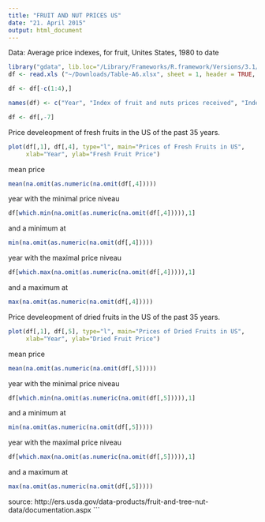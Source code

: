 ```yaml
---
title: "FRUIT AND NUT PRICES US"
date: "21. April 2015"
output: html_document
---
```


Data: Average price indexes, for fruit, Unites States, 1980 to date

```r
library("gdata", lib.loc="/Library/Frameworks/R.framework/Versions/3.1/Resources/library")
df <- read.xls ("~/Downloads/Table-A6.xlsx", sheet = 1, header = TRUE, stringsAsFactors=F)

df <- df[-c(1:4),]

names(df) <- c("Year", "Index of fruit and nuts prices received", "Index of fruit and nuts prices by grower", "fresh fruit", "dried fruit", "canned fruit", " ", "frozen fruit", " fresh fruit 2", "processed fruit")

df <- df[,-7]
```
Price develeopment of fresh fruits in the US of the past 35 years.
```r
plot(df[,1], df[,4], type="l", main="Prices of Fresh Fruits in US",
     xlab="Year", ylab="Fresh Fruit Price")
```

mean price
```r
mean(na.omit(as.numeric(na.omit(df[,4]))))
```
year with the minimal price niveau
```r
df[which.min(na.omit(as.numeric(na.omit(df[,4])))),1]
```
and a minimum at
```r
min(na.omit(as.numeric(na.omit(df[,4]))))
```
year with the maximal price niveau
```r
df[which.max(na.omit(as.numeric(na.omit(df[,4])))),1]
```
and a maximum at
```r
max(na.omit(as.numeric(na.omit(df[,4]))))
```
Price develeopment of dried fruits in the US of the past 35 years.
```r
plot(df[,1], df[,5], type="l", main="Prices of Dried Fruits in US",
     xlab="Year", ylab="Dried Fruit Price")
```

mean price
```r
mean(na.omit(as.numeric(na.omit(df[,5]))))
```
year with the minimal price niveau
```r
df[which.min(na.omit(as.numeric(na.omit(df[,5])))),1]
```
and a minimum at
```r
min(na.omit(as.numeric(na.omit(df[,5]))))
```
year with the maximal price niveau
```r
df[which.max(na.omit(as.numeric(na.omit(df[,5])))),1]
```
and a maximum at
```r
max(na.omit(as.numeric(na.omit(df[,5]))))
```
source: http://ers.usda.gov/data-products/fruit-and-tree-nut-data/documentation.aspx
```
